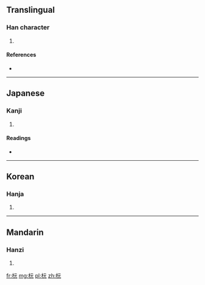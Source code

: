 ==Translingual==

===Han character===
{{Han char|rn=75|rad=木|as=04|sn=8|four=4191<sub>1</sub>|canj=木一一山 (DMMU)}}

# {{defn|Han|sort=木04}}

====References====
* {{Han ref|kx=0513.050|dkj=14493|dj=0899.030|hdz=21164.030|uh=676C|ud=26476|bh=CCD4|bd=52436}}

----

==Japanese==

===Kanji===
{{ja-kanji|grade=|rs=木04}}

# {{defn|Japanese|sort=木04}}

====Readings====
* {{ja-readings|on=[[げん]] (gen), [[がん]] (gan)|kun=[[ふじもどき]] (fujimodoki)}}

----

==Korean==

===Hanja===
{{ko-hanja|hangeul=원|eumhun=|rv=won|mr=wŏn|y=wen}}

# {{defn|Korean|sort=木04}}

----

==Mandarin==

===Hanzi===
{{cmn-hanzi|pin=[[yuán]] ([[yuan2]])|wg=yüan<sup>2</sup>}}

# {{defn|Mandarin|sort=木04}}

[[fr:杬]]
[[mg:杬]]
[[pl:杬]]
[[zh:杬]]